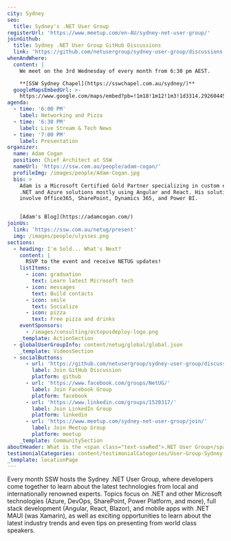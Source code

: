 ```yaml
---
city: Sydney
seo:
  title: Sydney's .NET User Group
registerUrl: 'https://www.meetup.com/en-AU/sydney-net-user-group/'
joinGithub:
  title: Sydney .NET User Group GitHub Discussions
  link: 'https://github.com/netusergroup/sydney-user-group/discussions'
whenAndWhere:
  content: |
    We meet on the 3rd Wednesday of every month from 6:30 pm AEST.

    **[SSW Sydney Chapel](https://sswchapel.com.au/sydney/)**
  googleMapsEmbedUrl: >-
    https://www.google.com/maps/embed?pb=!1m18!1m12!1m3!1d3314.2926044583883!2d151.2144539883753!3d-33.83056394807196!2m3!1f0!2f0!3f0!3m2!1i1024!2i768!4f13.1!3m3!1m2!1s0x6b12ae97d5dce3c1%3A0xae8cb5f05af0e28d!2sSSW%20Sydney%20-%20Enterprise%20Software%20Development!5e0!3m2!1sen!2sau!4v1695000313184!5m2!1sen!2sau
agenda:
  - time: '6:00 PM'
    label: Networking and Pizza
  - time: '6:30 PM'
    label: Live Stream & Tech News
  - time: '7:00 PM'
    label: Presentation
organizer:
  name: Adam Cogan
  position: Chief Architect at SSW
  nameUrl: 'https://ssw.com.au/people/adam-cogan/'
  profileImg: /images/people/Adam-Cogan.jpg
  bio: >
    Adam is a Microsoft Certified Gold Partner specializing in custom enterprise
    .NET and Azure solutions mostly using Angular and React. His solutions also
    involve Office365, SharePoint, Dynamics 365, and Power BI.


    [Adam's Blog](https://adamcogan.com/)
joinUs:
  link: 'https://ssw.com.au/netug/present'
  img: /images/people/ulysses.png
sections:
  - heading: I'm Sold... What's Next?
    content: |
      RSVP to the event and receive NETUG updates!
    listItems:
      - icon: graduation
        text: Learn latest Microsoft tech
      - icon: messages
        text: Build contacts
      - icon: smile
        text: Socialize
      - icon: pizza
        text: Free pizza and drinks
    eventSponsors:
      - /images/consulting/octopusdeploy-logo.png
    _template: ActionSection
  - globalUserGroupInfo: content/netug/global/global.json
    _template: VideosSection
  - socialButtons:
      - url: 'https://github.com/netusergroup/sydney-user-group/discussions'
        label: Join GitHub Discussion
        platform: github
      - url: 'https://www.facebook.com/groups/NetUG/'
        label: Join Facebook Group
        platform: facebook
      - url: 'https://www.linkedin.com/groups/1520317/'
        label: Join LinkedIn Group
        platform: linkedin
      - url: 'https://www.meetup.com/sydney-net-user-group/join/'
        label: Join Meetup Group
        platform: meetup
    _template: CommunitySection
aboutHeader: What is the <span class="text-sswRed">.NET User Group</span>?
testimonialCategories: content/testimonialCategories/User-Group-Sydney.mdx
_template: locationPage
---
```


Every month SSW hosts the Sydney .NET User Group, where developers come together to learn about the latest technologies from local and internationally renowned experts. Topics focus on .NET and other Microsoft technologies (Azure, DevOps, SharePoint, Power Platform, and more), full stack development (Angular, React, Blazor), and mobile apps with .NET MAUI (was Xamarin), as well as exciting opportunities to learn about the latest industry trends and even tips on presenting from world class speakers.
